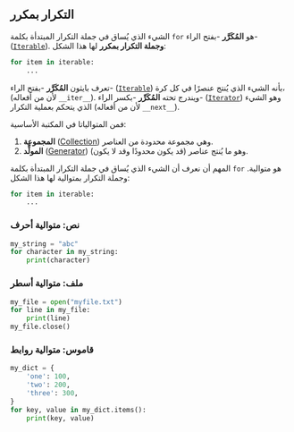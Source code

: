## التكرار بمكرر

الشيء الذي يُساق في جملة التكرار المبتدأة بكلمة `for` هو **المُكَرَّر** -بفتح الراء- ([`Iterable`](https://docs.python.org/3/glossary.html#term-iterable)). **وجملة التكرار بمكرر** لها هذا الشكل:

```python
for item in iterable:
    ...
```

تعرف بايثون **المُكَرَّر** -بفتح الراء- ([`Iterable`](https://docs.python.org/3/glossary.html#term-iterable)) بأنه الشيء الذي يُنتج عنصرًا في كل كرة، (لأن من أفعاله `__iter__`).
ويندرج تحته **المُكَرِّر** -بكسر الراء- ([`Iterator`](https://docs.python.org/3/tutorial/classes.html#iterators)) وهو الشيء الذي يتحكم بعملية التكرار (لأن من أفعاله `__next__`).

فمن المتوالياتا في المكتبة الأساسية:

1. **المجموعة** ([Collection](https://docs.python.org/3/library/collections.html)) وهي مجموعة محدودة من العناصر.
2. **المولِّد** ([Generator](https://docs.python.org/3/tutorial/classes.html#generators)) وهو ما يُنتج عناصر (قد يكون محدودًا وقد لا يكون).

المهم أن نعرف أن الشيء الذي يُساق في جملة التكرار المبتدأة بكلمة `for` هو متوالية. وجملة التكرار بمتوالية لها هذا الشكل:

```python
for item in iterable:
    ...
```


### نص: متوالية أحرف

```python
my_string = "abc"
for character in my_string:
    print(character)
```

### ملف: متوالية أسطر

```python
my_file = open("myfile.txt")
for line in my_file:
    print(line)
my_file.close()
```

### قاموس: متوالية روابط

```python
my_dict = {
    'one': 100,
    'two': 200,
    'three': 300,
}
for key, value in my_dict.items():
    print(key, value)
```

